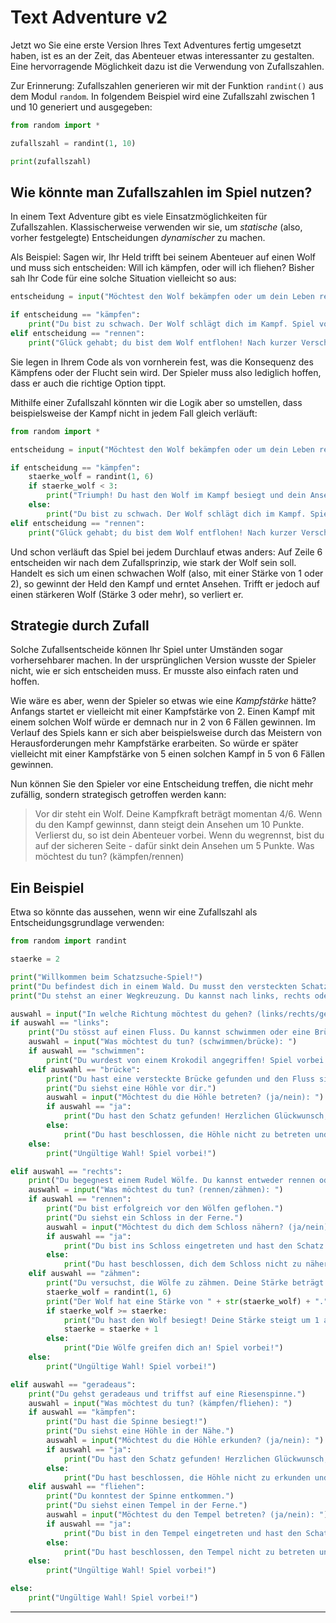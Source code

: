 # Text Adventure v2
Jetzt wo Sie eine erste Version Ihres Text Adventures fertig umgesetzt haben, ist es an der Zeit, das Abenteuer etwas interessanter zu gestalten. Eine hervorragende Möglichkeit dazu ist die Verwendung von Zufallszahlen.

Zur Erinnerung: Zufallszahlen generieren wir mit der Funktion `randint()` aus dem Modul `random`. In folgendem Beispiel wird eine Zufallszahl zwischen $1$ und $10$ generiert und ausgegeben:

```python showLineNumbers
from random import *

zufallszahl = randint(1, 10)

print(zufallszahl)
```

## Wie könnte man Zufallszahlen im Spiel nutzen?
In einem Text Adventure gibt es viele Einsatzmöglichkeiten für Zufallszahlen. Klassischerweise verwenden wir sie, um _statische_ (also, vorher festgelegte) Entscheidungen _dynamischer_ zu machen.

Als Beispiel: Sagen wir, Ihr Held trifft bei seinem Abenteuer auf einen Wolf und muss sich entscheiden: Will ich kämpfen, oder will ich fliehen? Bisher sah Ihr Code für eine solche Situation vielleicht so aus:

```python showLineNumbers
entscheidung = input("Möchtest den Wolf bekämpfen oder um dein Leben rennen? (kämpfen/rennen): ")

if entscheidung == "kämpfen":
    print("Du bist zu schwach. Der Wolf schlägt dich im Kampf. Spiel vorbei!")
elif entscheidung == "rennen":
    print("Glück gehabt; du bist dem Wolf entflohen! Nach kurzer Verschnaufpause setzt du dein Abenteuer fort.")
```

Sie legen in Ihrem Code als von vornherein fest, was die Konsequenz des Kämpfens oder der Flucht sein wird. Der Spieler muss also lediglich hoffen, dass er auch die richtige Option tippt.

Mithilfe einer Zufallszahl könnten wir die Logik aber so umstellen, dass beispielsweise der Kampf nicht in jedem Fall gleich verläuft:

```python showLineNumbers
from random import *

entscheidung = input("Möchtest den Wolf bekämpfen oder um dein Leben rennen? (kämpfen/rennen): ")

if entscheidung == "kämpfen":
    staerke_wolf = randint(1, 6)
    if staerke_wolf < 3:
        print("Triumph! Du hast den Wolf im Kampf besiegt und dein Ansehen um 10 Punkte gesteigert.")
    else:
        print("Du bist zu schwach. Der Wolf schlägt dich im Kampf. Spiel vorbei!")
elif entscheidung == "rennen":
    print("Glück gehabt; du bist dem Wolf entflohen! Nach kurzer Verschnaufpause setzt du dein Abenteuer fort.")
```

Und schon verläuft das Spiel bei jedem Durchlauf etwas anders: Auf Zeile 6 entscheiden wir nach dem Zufallsprinzip, wie stark der Wolf sein soll. Handelt es sich um einen schwachen Wolf (also, mit einer Stärke von $1$ oder $2$), so gewinnt der Held den Kampf und erntet Ansehen. Trifft er jedoch auf einen stärkeren Wolf (Stärke $3$ oder mehr), so verliert er.

## Strategie durch Zufall
Solche Zufallsentscheide können Ihr Spiel unter Umständen sogar vorhersehbarer machen. In der ursprünglichen Version wusste der Spieler nicht, wie er sich entscheiden muss. Er musste also einfach raten und hoffen.

Wie wäre es aber, wenn der Spieler so etwas wie eine _Kampfstärke_ hätte? Anfangs startet er vielleicht mit einer Kampfstärke von $2$. Einen Kampf mit einem solchen Wolf würde er demnach nur in $2$ von $6$ Fällen gewinnen. Im Verlauf des Spiels kann er sich aber beispielsweise durch das Meistern von Herausforderungen mehr Kampfstärke erarbeiten. So würde er später vielleicht mit einer Kampfstärke von $5$ einen solchen Kampf in $5$ von $6$ Fällen gewinnen.

Nun können Sie den Spieler vor eine Entscheidung treffen, die nicht mehr zufällig, sondern strategisch getroffen werden kann:

> Vor dir steht ein Wolf. Deine Kampfkraft beträgt momentan 4/6. Wenn du den Kampf gewinnst, dann steigt dein Ansehen um 10 Punkte. Verlierst du, so ist dein Abenteuer vorbei. Wenn du wegrennst, bist du auf der sicheren Seite - dafür sinkt dein Ansehen um 5 Punkte. Was möchtest du tun? (kämpfen/rennen)

## Ein Beispiel
Etwa so könnte das aussehen, wenn wir eine Zufallszahl als Entscheidungsgrundlage verwenden:

```python showLineNumbers {3,38-45}
from random import randint

staerke = 2

print("Willkommen beim Schatzsuche-Spiel!")
print("Du befindest dich in einem Wald. Du musst den versteckten Schatz finden.")
print("Du stehst an einer Wegkreuzung. Du kannst nach links, rechts oder geradeaus gehen.")

auswahl = input("In welche Richtung möchtest du gehen? (links/rechts/geradeaus): ")
if auswahl == "links":
    print("Du stösst auf einen Fluss. Du kannst schwimmen oder eine Brücke finden.")
    auswahl = input("Was möchtest du tun? (schwimmen/brücke): ")
    if auswahl == "schwimmen":
        print("Du wurdest von einem Krokodil angegriffen! Spiel vorbei!")
    elif auswahl == "brücke":
        print("Du hast eine versteckte Brücke gefunden und den Fluss sicher überquert.")
        print("Du siehst eine Höhle vor dir.")
        auswahl = input("Möchtest du die Höhle betreten? (ja/nein): ")
        if auswahl == "ja":
            print("Du hast den Schatz gefunden! Herzlichen Glückwunsch, du gewinnst!")
        else:
            print("Du hast beschlossen, die Höhle nicht zu betreten und den Schatz verpasst. Spiel vorbei!")
    else:
        print("Ungültige Wahl! Spiel vorbei!")

elif auswahl == "rechts":
    print("Du begegnest einem Rudel Wölfe. Du kannst entweder rennen oder versuchen, sie zu zähmen.")
    auswahl = input("Was möchtest du tun? (rennen/zähmen): ")
    if auswahl == "rennen":
        print("Du bist erfolgreich vor den Wölfen geflohen.")
        print("Du siehst ein Schloss in der Ferne.")
        auswahl = input("Möchtest du dich dem Schloss nähern? (ja/nein): ")
        if auswahl == "ja":
            print("Du bist ins Schloss eingetreten und hast den Schatz gefunden! Herzlichen Glückwunsch, du gewinnst!")
        else:
            print("Du hast beschlossen, dich dem Schloss nicht zu nähern und den Schatz verpasst. Spiel vorbei!")
    elif auswahl == "zähmen":
        print("Du versuchst, die Wölfe zu zähmen. Deine Stärke beträgt " + str(staerke) + "/6.")
        staerke_wolf = randint(1, 6)
        print("Der Wolf hat eine Stärke von " + str(staerke_wolf) + ".")
        if staerke_wolf >= staerke:
            print("Du hast den Wolf besiegt! Deine Stärke steigt um 1 an.")
            staerke = staerke + 1
        else:
            print("Die Wölfe greifen dich an! Spiel vorbei!")
    else:
        print("Ungültige Wahl! Spiel vorbei!")

elif auswahl == "geradeaus":
    print("Du gehst geradeaus und triffst auf eine Riesenspinne.")
    auswahl = input("Was möchtest du tun? (kämpfen/fliehen): ")
    if auswahl == "kämpfen":
        print("Du hast die Spinne besiegt!")
        print("Du siehst eine Höhle in der Nähe.")
        auswahl = input("Möchtest du die Höhle erkunden? (ja/nein): ")
        if auswahl == "ja":
            print("Du hast den Schatz gefunden! Herzlichen Glückwunsch, du gewinnst!")
        else:
            print("Du hast beschlossen, die Höhle nicht zu erkunden und den Schatz verpasst. Spiel vorbei!")
    elif auswahl == "fliehen":
        print("Du konntest der Spinne entkommen.")
        print("Du siehst einen Tempel in der Ferne.")
        auswahl = input("Möchtest du den Tempel betreten? (ja/nein): ")
        if auswahl == "ja":
            print("Du bist in den Tempel eingetreten und hast den Schatz gefunden! Herzlichen Glückwunsch, du gewinnst!")
        else:
            print("Du hast beschlossen, den Tempel nicht zu betreten und den Schatz verpasst. Spiel vorbei!")
    else:
        print("Ungültige Wahl! Spiel vorbei!")

else:
    print("Ungültige Wahl! Spiel vorbei!")
```

---
